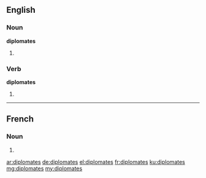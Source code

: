 ==English==

===Noun===
'''diplomates'''

# {{plural of|diplomate}}

===Verb===
'''diplomates'''

# {{en-third-person singular of|diplomate}}

----

==French==

===Noun===
{{head|fr}} {{m|f}}

# {{plural of|diplomate|lang=fr}}

[[ar:diplomates]]
[[de:diplomates]]
[[el:diplomates]]
[[fr:diplomates]]
[[ku:diplomates]]
[[mg:diplomates]]
[[my:diplomates]]